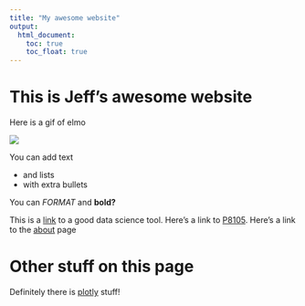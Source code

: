 ```yaml
---
title: "My awesome website"
output: 
  html_document:
    toc: true
    toc_float: true
---
```


# This is Jeff's awesome website

Here is a gif of elmo

![](https://media.giphy.com/media/drXGoW1iudhKw/giphy.gif)

You can add text

* and lists
* with extra bullets

You can *FORMAT* and **bold?**

This is a [link](https://www.google.com/) to a good data science tool. Here's a link to [P8105](https://p8105.com/). Here's a link to the [about](about.html) page

# Other stuff on this page

Definitely there is [plotly](plotly.html) stuff!


